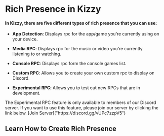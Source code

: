 
# Rich Presence in Kizzy

#### In Kizzy, there are five different types of rich presence that you can use:

- **App Detection**: Displays rpc for the app/game you're currently using on your device.

- **Media RPC**: Displays rpc for the music or video you're currently listening to or watching.

- **Console RPC**: Displays rpc form the console games list.

- **Custom RPC**: Allows you to create your own custom rpc to display on Discord.

- **Experimental RPC**: Allows you to test out new RPCs that are in development.

<Callout type='info'>
The Experimental RPC feature is only available to members of our Discord server. If you want to use this feature, please join our server by clicking the link below.
[Join Server]("https://discord.gg/vUPc7zzpV5")
</Callout>

## Learn How to Create Rich Presence

<Cards>
<Card
    title="App Detection"
    href="/rpc/app"
    arrow={true}
  />
<Card
    title="Media Rpc"
    href="/rpc/media"
    arrow={true}
/>
<Card
    title="Custom Rpc"
    href="/rpc/custom"
    arrow={true}
/>
<Card
    title="Console Rpc"
    href="/rpc/console"
    arrow={true}
/>
<Card
    title="Experimental Rpc"
    href="/rpc/experimental"
    arrow={true}
/>
</Cards>

